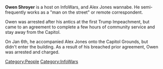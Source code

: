'''Owen Shroyer''' is a host on InfoWars, and Alex Jones wannabe. He semi-frequently works as a "man on the street" or remote correspondent.

Owen was arrested after his antics at the first Trump Impeachment, but came to an agreement to complete a few hours of community service and stay away from the Capitol.

On Jan 6th, he accompanied Alex Jones onto the Capitol Grounds, but didn't enter the building. As a result of his breached prior agreement, Owen was arrested and charged.

[[Category:People]][[Category:InfoWars]]